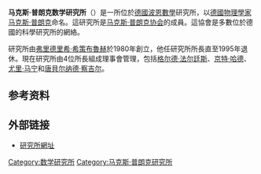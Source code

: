 '''马克斯·普朗克数学研究所'''（{{lang-de|'''Max-Planck-Institut für Mathematik'''}}）是一所位於[[德國|德國]][[波恩|波恩]][[數學|數學]]研究所，以[[德國|德國]][[物理學家|物理學家]][[马克斯·普朗克|马克斯·普朗克]]命名。這研究所是[[马克斯·普朗克协会|马克斯·普朗克协会]]的成員。這協會是多數位於德國的科學研究所的網絡。

研究所由[[弗里德里希·希策布魯赫|弗里德里希·希策布魯赫]]於1980年創立，他任研究所所長直至1995年退休。現在研究所由4位所長組成理事會管理，包括[[格尔德·法尔廷斯|格尔德·法尔廷斯]]、[[京特·哈德|京特·哈德]]、[[尤里·马宁|尤里·马宁]]和[[唐貝尔纳德·察吉尔|唐貝尔纳德·察吉尔]]。

== 参考资料 ==
{{reflist}}

== 外部链接 ==
* [https://web.archive.org/web/20051218112706/http://www.mpim-bonn.mpg.de/index.html 研究所網址]

{{Authority control}}
{{DEFAULTSORT:}}
[[Category:数学研究所|Category:数学研究所]]
[[Category:马克斯·普朗克研究所|Category:马克斯·普朗克研究所]]